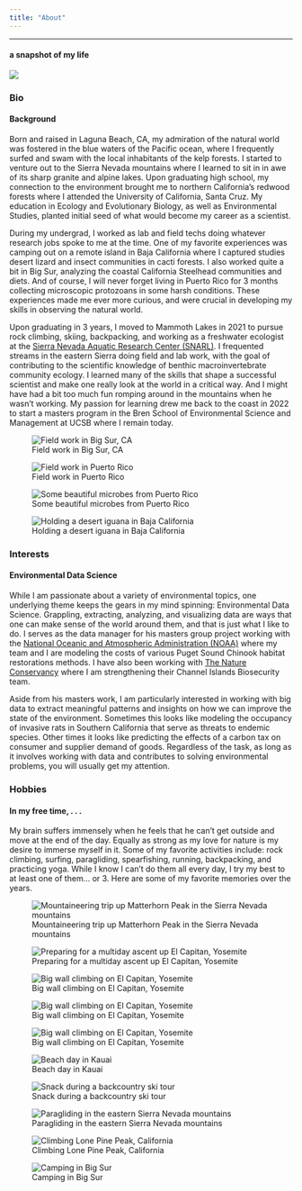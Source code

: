 ```yaml
---
title: "About"
---
```

<hr class="custom-line">

<h4>a snapshot of my life</h4>





![](images/baja.jpeg)


::: panel-tabset

### Bio

<h4>Background</h4>

Born and raised in Laguna Beach, CA, my admiration of the natural world was fostered in the blue waters of the Pacific ocean, where I frequently surfed and swam with the local inhabitants of the kelp forests. I started to venture out to the Sierra Nevada mountains where I learned to sit in in awe of its sharp granite and alpine lakes. Upon graduating high school, my connection to the environment brought me to northern California's redwood forests where I attended the University of California, Santa Cruz. My education in Ecology and Evolutionary Biology, as well as Environmental Studies, planted initial seed of what would become my career as a scientist. 

During my undergrad, I worked as lab and field techs doing whatever research jobs spoke to me at the time. One of my favorite experiences was camping out on a remote island in Baja California where I captured studies desert lizard and insect communities in cacti forests. I also worked quite a bit in Big Sur, analyzing the coastal California Steelhead communities and diets. And of course, I will never forget living in Puerto Rico for 3 months collecting microscopic protozoans in some harsh conditions. These experiences made me ever more curious, and were crucial in developing my skills in observing the natural world. 


Upon graduating in 3 years, I moved to Mammoth Lakes in 2021 to pursue rock climbing, skiing, backpacking, and working as a freshwater ecologist at the 
[Sierra Nevada Aquatic Research Center (SNARL)](https://vesr.nrs.ucsb.edu/about). 
I frequented streams in the eastern Sierra doing field and lab work, with the goal of contributing to the scientific knowledge of benthic macroinvertebrate community ecology. I learned many of the skills that shape a successful scientist and make one really look at the world in a critical way. And I might have had a bit too much fun romping around in the mountains when he wasn't working. My passion for learning drew me back to the coast in 2022 to start a masters program in the Bren School of Environmental Science and Management at UCSB where I remain today. 

::: {layout-ncol="2"}

![Field work in Big Sur, CA](images/big_sur.jpg)

![Field work in Puerto Rico](images/pr.jpg)




![Some beautiful microbes from Puerto Rico](images/microbes.jpg)


![Holding a desert iguana in Baja California](images/liz.jpeg)

:::



### Interests

<h4>Environmental Data Science</h4>

While I am passionate about a variety of environmental topics, one underlying theme keeps the gears in my mind spinning: Environmental Data Science. Grappling, extracting, analyzing, and visualizing data are ways that one can make sense of the world around them, and that is just what I like to do. I serves as the data manager for his masters group project working with the
[National Oceanic and Atmospheric Administration (NOAA)](https://www.noaa.gov/)
where my team and I are modeling the costs of various Puget Sound Chinook habitat restorations methods. I have also been working with 
[The Nature Conservancy](https://www.nature.org/en-us/) 
where I am strengthening their Channel Islands Biosecurity team. 

Aside from his masters work, I am particularly interested in working with big data to extract meaningful patterns and insights on how we can improve the state of the environment. Sometimes this looks like modeling the occupancy of invasive rats in Southern California that serve as threats to endemic species. Other times it looks like predicting the effects of a carbon tax on consumer and supplier demand of goods. Regardless of the task, as long as it involves working with data and contributes to solving environmental problems, you will usually get my attention. 



### Hobbies

<h4>In my free time, . . .</h4>

My brain suffers immensely when he feels that he can't get outside and move at the end of the day. Equally as strong as my love for nature is my desire to immerse myself in it. Some of my favorite activities include: rock climbing, surfing, paragliding, spearfishing, running, backpacking, and practicing yoga. While I know I can't do them all every day, I try my best to at least one of them... or 3. Here are some of my favorite memories over the years. 

::: {layout-ncol="2"}


![Mountaineering trip up Matterhorn Peak in the Sierra Nevada mountains](images/backpack.jpg)

![Preparing for a multiday ascent up El Capitan, Yosemite](images/el_cap.jpg)




![Big wall climbing on El Capitan, Yosemite](images/zod.jpg)


![Big wall climbing on El Capitan, Yosemite](images/nose.jpeg)


![Big wall climbing on El Capitan, Yosemite](images/surf.jpg)

![Beach day in Kauai](images/beach.jpg)

![Snack during a backcountry ski tour](images/touring.jpeg)




![Paragliding in the eastern Sierra Nevada mountains](images/glide.jpg)





![Climbing Lone Pine Peak, California](images/lpp.jpg)





![Camping in Big Sur](images/sunset.jpg)



:::

:::
























